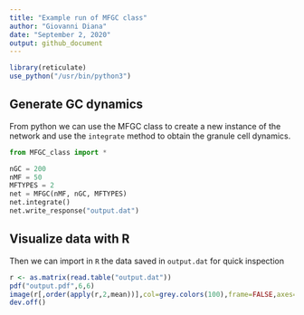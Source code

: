 ```yaml
---
title: "Example run of MFGC class"
author: "Giovanni Diana"
date: "September 2, 2020"
output: github_document
---
```


```r
library(reticulate)
use_python("/usr/bin/python3")
```

## Generate GC dynamics
From python we can use the MFGC class to create a new instance of the network and use the `integrate` method to obtain the granule cell dynamics. 

```python
from MFGC_class import *

nGC = 200
nMF = 50
MFTYPES = 2
net = MFGC(nMF, nGC, MFTYPES)
net.integrate()
net.write_response("output.dat")
```

## Visualize data with R
Then we can import in `R` the data saved in `output.dat` for quick inspection 
```r
r <- as.matrix(read.table("output.dat"))
pdf("output.pdf",6,6)
image(r[,order(apply(r,2,mean))],col=grey.colors(100),frame=FALSE,axes=FALSE)
dev.off()
```